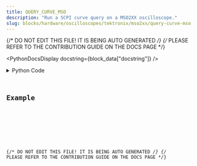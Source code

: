 ```yaml
---
title: QUERY_CURVE_MSO
description: "Run a SCPI curve query on a MSO2XX oscilloscope."
slug: blocks/hardware/oscilloscopes/tektronix/mso2xx/query-curve-mso
---
```


{/* DO NOT EDIT THIS FILE! IT IS BEING AUTO GENERATED */}
{/* PLEASE REFER TO THE CONTRIBUTION GUIDE ON THE DOCS PAGE */}


<PythonDocsDisplay docstring={block_data["docstring"]} />
<details>
<summary>Python Code</summary>



<Code code={pythonCode} lang="py" wrap theme="dracula" />

[Find this Flojoy Block on GitHub](https://github.com/flojoy-ai/blocks/blob/main/blocks/HARDWARE/OSCILLOSCOPES/TEKTRONIX/MSO2XX/QUERY_CURVE_MSO/QUERY_CURVE_MSO.py)

</details>

## Example


<GetHelpWidget />


<AppDisplay app={app} blockName="QUERY_CURVE_MSO" client:visible />


<Example />

{/* DO NOT EDIT THIS FILE! IT IS BEING AUTO GENERATED */}
{/* PLEASE REFER TO THE CONTRIBUTION GUIDE ON THE DOCS PAGE */}
